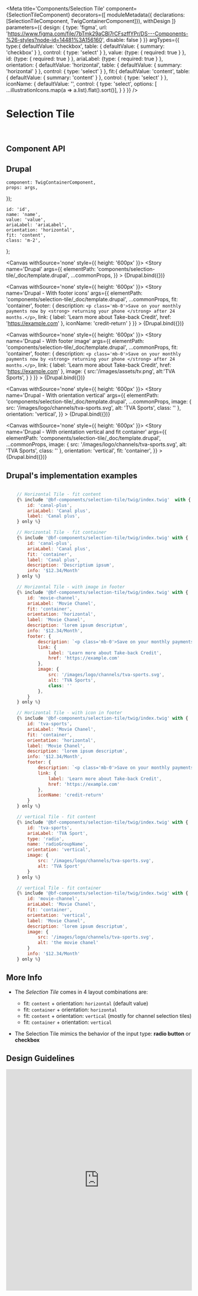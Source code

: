 
<Meta
    title='Components/Selection Tile'
    component={SelectionTileComponent}
    decorators={[
        moduleMetadata({ declarations: [SelectionTileComponent, TwigContainerComponent]}),
        withDesign
    ]}
    parameters={{
        design: {
            type: 'figma',
            url: 'https://www.figma.com/file/7bTmk29aCBl7rCFszffYPr/DS---Components-%26-styles?node-id=14481%3A156160',
            disable: false
        }
    }}
    argTypes={{
        type:{
            defaultValue: 'checkbox',
            table: { defaultValue: { summary: 'checkbox' } },
            control: { type: 'select' }
        },
        value: {type: { required: true } },
        id: {type: { required: true } },
        ariaLabel: {type: { required: true } },
        orientation: {
            defaultValue: 'horizontal',
            table: { defaultValue: { summary: 'horizontal' } },
            control: { type: 'select' }
        },
        fit:{
            defaultValue: 'content',
            table: { defaultValue: { summary: 'content' } },
            control: { type: 'select' }
        },
        iconName: {
            defaultValue: '',
            control: {
                type: 'select',
                options: [ ...illustrationIcons.map(a => a.list).flat().sort()],
            }
        }
    }}
/>

# Selection Tile

<br/>

## Component API

<ArgsTable of={SelectionTileComponent} />

## Drupal

    component: TwigContainerComponent,
    props: args,
});

    id: 'id',
    name: 'name',
    value: 'value',
    ariaLabel: 'ariaLabel',
    orientation: 'horizontal',
    fit: 'content',
    class: 'm-2',
};

<Canvas withSource='none' style={{ height: '600px' }}>
    <Story
        name='Drupal'
        args={{
            elementPath: 'components/selection-tile/_doc/template.drupal',
            ...commonProps,
        }}
    >
        {Drupal.bind({})}
    </Story>
</Canvas>

<Canvas withSource='none' style={{ height: '600px' }}>
    <Story
        name='Drupal - With footer icons'
        args={{
            elementPath: 'components/selection-tile/_doc/template.drupal',
            ...commonProps,
            fit: 'container',
            footer: {
                description: `<p class='mb-0'>Save on your monthly payments now by <strong> returning your phone </strong> after 24 months.</p>`,
                link: {
                    label: 'Learn more about Take-back Credit',
                    href: 'https://example.com'
                },
                iconName: 'credit-return'
            }
        }}
    >
        {Drupal.bind({})}
    </Story>
</Canvas>

<Canvas withSource='none' style={{ height: '600px' }}>
    <Story
        name='Drupal - With footer image'
        args={{
            elementPath: 'components/selection-tile/_doc/template.drupal',
            ...commonProps,
            fit: 'container',
            footer: {
                description: `<p class='mb-0'>Save on your monthly payments now by <strong> returning your phone </strong> after 24 months.</p>`,
                link: {
                    label: 'Learn more about Take-back Credit',
                    href: 'https://example.com'
                },
                image: {
                    src:'/images/assets/tv.png',
                    alt:'TVA Sports',
                }
            }
        }}
    >
        {Drupal.bind({})}
    </Story>
</Canvas>

<Canvas withSource='none' style={{ height: '600px' }}>
    <Story
        name='Drupal - With orientation vertical'
        args={{
            elementPath: 'components/selection-tile/_doc/template.drupal',
            ...commonProps,
            image: {
                src: '/images/logo/channels/tva-sports.svg',
                alt: 'TVA Sports',
                class: ''
            },
            orientation: 'vertical',
        }}
    >
        {Drupal.bind({})}
    </Story>
</Canvas>

<Canvas withSource='none' style={{ height: '600px' }}>
    <Story
        name='Drupal - With orientation vertical and fit container'
        args={{
            elementPath: 'components/selection-tile/_doc/template.drupal',
            ...commonProps,
            image: {
                src: '/images/logo/channels/tva-sports.svg',
                alt: 'TVA Sports',
                class: ''
            },
            orientation: 'vertical',
            fit: 'container',
        }}
    >
        {Drupal.bind({})}
    </Story>
</Canvas>


## Drupal's implementation examples

```jsx

    // Horizontal Tile - fit content
    {% include '@bf-components/selection-tile/twig/index.twig'  with {
        id: 'canal-plus',
        ariaLabel: 'Canal plus',
        label: 'Canal plus',
    } only %}

    // Horizontal Tile - fit container
    {% include '@bf-components/selection-tile/twig/index.twig' with {
        id: 'canal-plus',
        ariaLabel: 'Canal plus',
        fit: 'container',
        label: 'Canal plus',
        description: 'Descriptium ipsum',
        info: '$12.34/Month'
    } only %}

    // Horizontal Tile - with image in footer
    {% include '@bf-components/selection-tile/twig/index.twig' with {
        id: 'movie-channel',
        ariaLabel: 'Movie Chanel',
        fit: 'container',
        orientation: 'horizontal',
        label: 'Movie Chanel',
        description: 'lorem ipsum descriptum',
        info: '$12.34/Month',
        footer: {
            description: `<p class='mb-0'>Save on your monthly payments now by <strong> returning your phone </strong> after 24 months.</p>`,
            link: {
                label: 'Learn more about Take-back Credit',
                href: 'https://example.com'
            },
            image: {
                src: '/images/logo/channels/tva-sports.svg',
                alt: 'TVA Sports',
                class: ''
            },
        }
    } only %}

    // Horizontal Tile - with icon in footer
    {% include '@bf-components/selection-tile/twig/index.twig' with {
        id: 'tva-sports',
        ariaLabel: 'Movie Chanel',
        fit: 'container',
        orientation: 'horizontal',
        label: 'Movie Chanel',
        description: 'lorem ipsum descriptum',
        info: '$12.34/Month',
        footer: {
            description: `<p class='mb-0'>Save on your monthly payments now by <strong> returning your phone </strong> after 24 months.</p>`,
            link: {
                label: 'Learn more about Take-back Credit',
                href: 'https://example.com'
            },
            iconName: 'credit-return'
        }
    } only %}

    // vertical Tile - fit content
    {% include '@bf-components/selection-tile/twig/index.twig' with {
        id: 'tva-sports',
        ariaLabel: 'TVA Sport',
        type: 'radio',
        name: 'radioGroupName',
        orientation: 'vertical',
        image: {
            src: '/images/logo/channels/tva-sports.svg',
            alt: 'TVA Sport'
        }
    } only %}

    // vertical Tile - fit container
    {% include '@bf-components/selection-tile/twig/index.twig' with {
        id: 'movie-channel',
        ariaLabel: 'Movie Chanel',
        fit: 'container',
        orientation: 'vertical',
        label: 'Movie Chanel',
        description: 'lorem ipsum descriptum',
        image: {
            src: '/images/logo/channels/tva-sports.svg',
            alt: 'the movie chanel'
        }
        info: '$12.34/Month'
    } only %}
```

## More Info

<!-- TODO mettre à jour si on transforme fit en bolean (genre fitContainer) -->
- The *Selection Tile* comes in 4 layout combinations are:
    - fit: `content`   + orientation: `horizontal` (default value)
    - fit: `container` + orientation: `horizontal`
    - fit: `content`   + orientation: `vertical` (mostly for channel selection tiles)
    - fit: `container` + orientation: `vertical`

- The Selection Tile mimics the behavior of the input type: **radio button** or **checkbox**

## Design Guidelines

<iframe width='100%' height='600' src='https://www.figma.com/embed?embed_host=share&url=https%3A%2F%2Fwww.figma.com%2Ffile%2F7bTmk29aCBl7rCFszffYPr%2FDS---Components-%2526-styles%3Fnode-id%3D14481%253A156160&chrome=DOCUMENTATION' frameBorder='0' allowFullScreen></iframe>